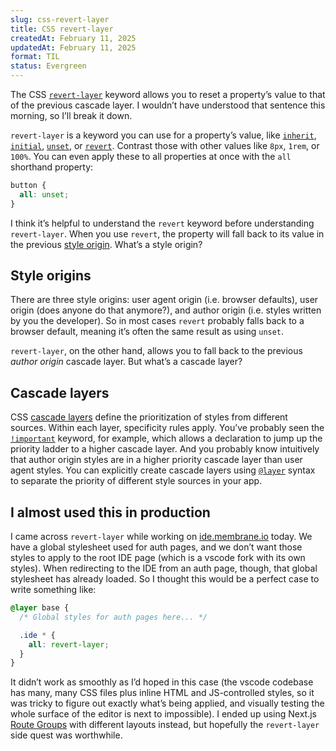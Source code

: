 ```yaml
---
slug: css-revert-layer
title: CSS revert-layer
createdAt: February 11, 2025
updatedAt: February 11, 2025
format: TIL
status: Evergreen
---
```


The CSS [`revert-layer`](https://developer.mozilla.org/en-US/docs/Web/CSS/revert-layer) keyword allows you to reset a property’s value to that of the previous cascade layer. I wouldn’t have understood that sentence this morning, so I’ll break it down.

`revert-layer` is a keyword you can use for a property’s value, like [`inherit`](https://developer.mozilla.org/en-US/docs/Web/CSS/inherit), [`initial`](https://developer.mozilla.org/en-US/docs/Web/CSS/initial), [`unset`](https://developer.mozilla.org/en-US/docs/Web/CSS/unset), or [`revert`](https://developer.mozilla.org/en-US/docs/Web/CSS/revert). Contrast those with other values like `8px`, `1rem`, or `100%`. You can even apply these to all properties at once with the `all` shorthand property:

```css styles.css
button {
  all: unset;
}
```

I think it’s helpful to understand the `revert` keyword before understanding `revert-layer`. When you use `revert`, the property will fall back to its value in the previous [style origin](https://developer.mozilla.org/en-US/docs/Glossary/Style_origin). What’s a style origin?

## Style origins

There are three style origins: user agent origin (i.e. browser defaults), user origin (does anyone do that anymore?), and author origin (i.e. styles written by you the developer). So in most cases `revert` probably falls back to a browser default, meaning it’s often the same result as using `unset`.

`revert-layer`, on the other hand, allows you to fall back to the previous _author origin_ cascade layer. But what’s a cascade layer?

## Cascade layers

CSS [cascade layers](https://developer.mozilla.org/en-US/docs/Learn_web_development/Core/Styling_basics/Cascade_layers) define the prioritization of styles from different sources. Within each layer, specificity rules apply. You’ve probably seen the [`!important`](https://developer.mozilla.org/en-US/docs/Web/CSS/important) keyword, for example, which allows a declaration to jump up the priority ladder to a higher cascade layer. And you probably know intuitively that author origin styles are in a higher priority cascade layer than user agent styles. You can explicitly create cascade layers using [`@layer`](https://developer.mozilla.org/en-US/docs/Web/CSS/@layer) syntax to separate the priority of different style sources in your app.

## I almost used this in production

I came across `revert-layer` while working on [ide.membrane.io](https://ide.membrane.io) today. We have a global stylesheet used for auth pages, and we don’t want those styles to apply to the root IDE page (which is a vscode fork with its own styles). When redirecting to the IDE from an auth page, though, that global stylesheet has already loaded. So I thought this would be a perfect case to write something like:

```css app/global.css
@layer base {
  /* Global styles for auth pages here... */

  .ide * {
    all: revert-layer;
  }
}
```

It didn’t work as smoothly as I’d hoped in this case (the vscode codebase has many, many CSS files plus inline HTML and JS-controlled styles, so it was tricky to figure out exactly what’s being applied, and visually testing the whole surface of the editor is next to impossible). I ended up using Next.js [Route Groups](https://nextjs.org/docs/app/building-your-application/routing/route-groups) with different layouts instead, but hopefully the `revert-layer` side quest was worthwhile.
